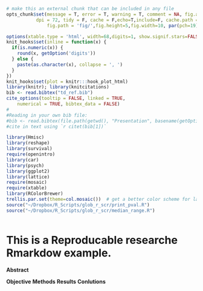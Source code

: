 
```r
# make this an external chunk that can be included in any file
opts_chunk$set(message = T, error = T, warning = T, comment = NA, fig.align = 'center', dev="CairoPNG",
  		   dpi = 72, tidy = F, cache = F,echo=T,include=F, cache.path = '.cache/',
			   fig.path = 'fig/',fig.height=5,fig.width=10, par(pch=19))

options(xtable.type = 'html', width=68,digits=1, show.signif.stars=FALSE)
knit_hooks$set(inline = function(x) {
  if(is.numeric(x)) {
    round(x, getOption('digits'))
  } else {
    paste(as.character(x), collapse = ', ')
  }
})
knit_hooks$set(plot = knitr:::hook_plot_html)
library(knitr); library(knitcitations)
bib <- read.bibtex("td_ref.bib")
cite_options(tooltip = FALSE, linked = TRUE,
    numerical = TRUE, bibtex_data = FALSE)
#
#Reading in your own bib file:
#bib <- read.bibtex(file.path(getwd(), "Presentation", basename(getOption("bib.loc"))))
#cite in text using `r citet(bib[1])`
```

```r

library(Hmisc)
library(reshape)
library(survival)
require(openintro)
library(car)
library(psych)
library(ggplot2)
library(lattice)
require(mosaic)
require(xtable)
library(RColorBrewer)
trellis.par.set(theme=col.mosaic())  # get a better color scheme for lattice
source("~/Dropbox/R_Scripts/glob_r_scr/print_pval.R")
source("~/Dropbox/R_Scripts/glob_r_scr/median_range.R")

```


```r

```

This is a Reproducable researche Rmarkdow example.
========================================================



**Abstract**


__Objective__
__Methods__
__Results__
__Conlutions__


